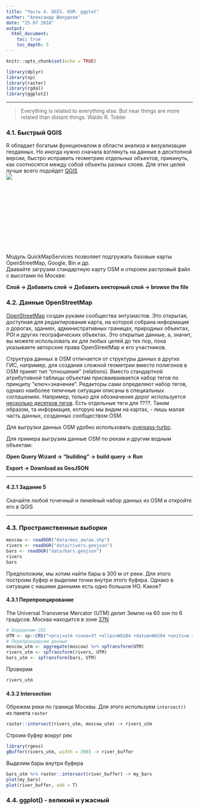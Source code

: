 ```yaml
---
title: "Часть 4. QGIS. OSM. ggplot"
author: "Александр Шелудков"
date: "25 07 2018"
output: 
  html_document:
    toc: true
    toc_depth: 5
---
```


```r
knitr::opts_chunk$set(echo = TRUE)
```

```r
library(dplyr)
library(sp)
library(raster)
library(rgdal)
library(ggplot2)
```

***

> Everything is related to everything else. But near things are more related than distant things.
> Waldo R. Tobler

### 4.1. Быстрый QGIS

R обладает богатым функционалом в области анализа и визуализации геоданных. Но иногда нужно сначала взглянуть на данные в десктопной версии, быстро исправить геометрию отдельных объектов, прикинуть, как соотносятся между собой объекты разных слоев. Для этих целей лучше всего подойдет [QGIS](https://www.qgis.org/)    
<div style="width:200px; height:200px"><a href="https://www.qgis.org/">![](resources/QGis_Logo.png)</a></div>  

Модуль QuickMapServices позволяет подгружать базовые карты OpenStreetMap, Google, Bin и др.  
Даавайте загрузим стандартную карту OSM и откроем растровый файл с высотами по Москве:  

**Слой -> Добавить слой -> Добавить векторный слой -> browse the file**  

### 4.2. Данные OpenStreetMap

[OpenStreetMap](https://www.openstreetmap.org) создан руками сообщества энтузиастов. Это открытая, доступная для редактирования карта, на которой собрана информация о дорогах, зданиях, административных границах, природных объектах, POI и других географических объектах. Это открытые данные, а, значит, вы можете использовать их для любых целей до тех пор, пока указываете авторские права OpenStreetMap и его участников.  

Структура данных в OSM отличается от структуры данных в других ГИС, например, для создания сложной геометрии вместо полигонов в OSM принят тип "отношения" (relations). Вместо стандартной атрибутивной таблицы объектам присваиваивается набор тегов по принципу "ключ=значение". Редакторы сами определяют набор тегов, однако наиболее типичные ситуации описаны в специальных соглашениях. Например, только для обозначения дорог используется [несколько десятков тегов](https://wiki.openstreetmap.org/wiki/RU:Highway_classification). Есть отдельные теги для ????. Таким образом, та информация, которую мы видим на картах, - лишь малая часть данных, созданных сообществом OSM.

Для выгрузки данных OSM удобно использовать [overpass-turbo](http://overpass-turbo.eu).  

Для примера выгрузим данные OSM по рекам и другим водным объектам:

**Open Query Wizard -> "building" -> build query -> Run**

**Export -> Download as GeoJSON**

***

#### 4.2.1 Задание 5

Скачайте любой точечный и линейный набор данных из OSM и откройте его в QGIS  

***

### 4.3. Пространственные выборки

```r
moscow <- readOGR("data/mos_ao/ao.shp")
rivers <- readOGR("data/rivers.geojson")
bars <- readOGR("data/bars.geojson")
rivers
bars
```

Предположим, мы хотим найти бары в 300 м от реки. Для этого построим буфер и выделим точки внутри этого буфера. Однако в ситуации с нашими данными есть одно большое НО. Какое?  

####  4.3.1 Перепроецирование

The Universal Transverse Mercator (UTM) делит Землю на 60 зон по 6 градусов. Москва находится в зоне [37N](http://spatialreference.org/ref/epsg/32637/)  
```r
# Определим CRS
UTM <- sp::CRS("+proj=utm +zone=37 +ellps=WGS84 +datum=WGS84 +units=m +no_defs")
# Перепроецируем данные
moscow_utm <- aggregate(moscow) %>% spTransform(UTM)
rivers_utm <- spTransform(rivers, UTM)
bars_utm <- spTransform(bars, UTM)
```

Проверим

```r
rivers_utm
```

#### 4.3.2 Intersection

Обрежем реки по границе Москвы. Для этого используем `intersect()` из пакета `raster`  

```r
raster::intersect(rivers_utm, moscow_utm) -> rivers_utm
```

Строим буфер вокруг рек  
```r
library(rgeos)
gBuffer(rivers_utm, width = 300) -> river_buffer
```

Выделим бары внутри буфера   
```r
bars_utm %>% raster::intersect(river_buffer) -> my_bars
plot(my_bars)
plot(river_buffer, add = T)
```

### 4.4. ggplot() - великий и ужасный


